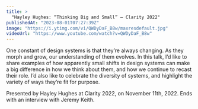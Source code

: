 ```yaml
---
title: >
  "Hayley Hughes: “Thinking Big and Small” — Clarity 2022"
publishedAt: "2023-08-01T07:27:39Z"
image: "https://i.ytimg.com/vi/QWDyDaF_B8w/maxresdefault.jpg"
videoUrl: "https://www.youtube.com/watch?v=QWDyDaF_B8w"
---
```


One constant of design systems is that they’re always changing. As they morph and grow, our understanding of them evolves. In this talk, I’d like to share examples of how apparently small shifts in design systems can make a big difference in how we think about them, and how we continue to recast their role. I’d also like to celebrate the diversity of systems, and highlight the variety of ways they’re fit for purpose.

Presented by Hayley Hughes at Clarity 2022, on November 11th, 2022. Ends with an interview with Jeremy Keith.
